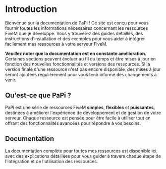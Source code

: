 # Introduction

Bienvenue sur la documentation de PaPi ! Ce site est conçu pour vous fournir toutes les informations nécessaires concernant les ressources FiveM que je développe. Vous y trouverez des guides détaillés, des instructions d'installation et des exemples pour vous aider à intégrer facilement mes ressources à votre serveur FiveM.

**Veuillez noter que la documentation est en constante amélioration.** Certaines sections peuvent évoluer au fil du temps et être mises à jour en fonction des nouvelles fonctionnalités et versions des ressources. Si la version finale d'une ressource n'est pas encore disponible, des mises à jour seront ajoutées régulièrement pour vous tenir informé des changements à venir.

## Qu'est-ce que PaPi ?

PaPi est une série de ressources FiveM **simples**, **flexibles** et **puissantes**, destinées à améliorer l'expérience de développement et de gestion de votre serveur. Chaque ressource est pensée pour être facile à utiliser tout en offrant des fonctionnalités avancées pour répondre à vos besoins.

## Documentation

La documentation complète pour toutes mes ressources est disponible ici, avec des explications détaillées pour vous guider à travers chaque étape de l'intégration et de l'utilisation des ressources.